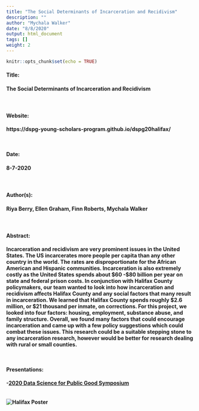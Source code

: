 ```yaml
---
title: "The Social Determinants of Incarceration and Recidivism"
description: ""
author: "Mychala Walker"
date: "8/8/2020"
output: html_document
tags: []
weight: 2
---
```


```r
knitr::opts_chunk$set(echo = TRUE)
```

#### <b> Title: <br>
#### The Social Determinants of Incarceration and Recidivism

<br>

#### <b> Website: <br>
https://dspg-young-scholars-program.github.io/dspg20halifax/

<br>

#### <b> Date: <br>
#### 8-7-2020

<br>

#### <b> Author(s): <br>
#### Riya Berry, Ellen Graham, Finn Roberts, Mychala Walker <br>

<br>

#### <b> Abstract: <br>
Incarceration and recidivism are very prominent issues in the United States. The US incarcerates more people per capita than any other country in the world. The rates are disproportionate for the African American and Hispanic communities. Incarceration is also extremely costly as the United States spends about $60 -$80 billion per year on state and federal prison costs. In conjunction with Halifax County policymakers, our team wanted to look into how incarceration and recidivism affects Halifax County and any social factors that many result in incarceration. We learned that Halifax County spends roughly $2.6 million, or $21 thousand per inmate, on corrections. For this project, we looked into four factors: housing, employment, substance abuse, and family structure. Overall, we found many factors that could encourage incarceration and came up with a few policy suggestions which could combat these issues. This research could be a suitable stepping stone to any incarceration research, however would be better for research dealing with rural or small counties. 

<br>

#### <b> Presentations: <br>
-[2020 Data Science for Public Good Symposium](https://biocomplexity.virginia.edu/events/data-science-public-good-forum)
<br>
<br>
<br>
![Halifax Poster](/Projects/Incarceration-Recidivsm_files/Halifax.jpg)
